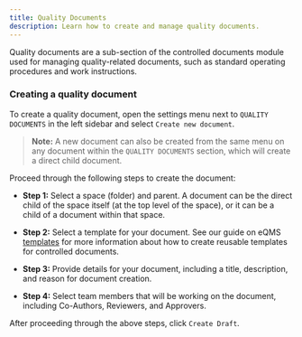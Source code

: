 ```yaml
---
title: Quality Documents
description: Learn how to create and manage quality documents.
---
```


Quality documents are a sub-section of the controlled documents module used for managing quality-related documents, such as standard operating procedures and work instructions.

### Creating a quality document

To create a quality document, open the settings menu next to `QUALITY DOCUMENTS` in the left sidebar and select `Create new document`.

> **Note:** A new document can also be created from the same menu on any document within the `QUALITY DOCUMENTS` section, which will create a direct child document.

Proceed through the following steps to create the document:

* **Step 1:** Select a space (folder) and parent. A document can be the direct child of the space itself (at the top level of the space), or it can be a child of a document within that space.

* **Step 2:** Select a template for your document. See our guide on eQMS [templates](../templates) for more information about how to create reusable templates for controlled documents.

* **Step 3:** Provide details for your document, including a title, description, and reason for document creation.

* **Step 4:** Select team members that will be working on the document, including Co-Authors, Reviewers, and Approvers.

After proceeding through the above steps, click `Create Draft`.